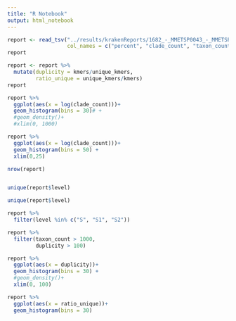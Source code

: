 ```yaml
---
title: "R Notebook"
output: html_notebook
---
```


```r
report <- read_tsv("../results/krakenReports/1682_-_MMETSP0043_-_MMETSP0043-2-Hemiselmis-andersenii-CCMP644.report",
                   col_names = c("percent", "clade_count", "taxon_count", "kmers", "unique_kmers", "level", "taxid", "name" )) 
report
```
```r
report <- report %>%
  mutate(duplicity = kmers/unique_kmers,
         ratio_unique = unique_kmers/kmers)
report
```
```r
report %>%
  ggplot(aes(x = log(clade_count)))+
  geom_histogram(bins = 30)# +
  #geom_density()+
  #xlim(0, 1000)
```

```r
report %>%
  ggplot(aes(x = log(clade_count)))+
  geom_histogram(bins = 50) +
  xlim(0,25)
```
```r
nrow(report)
```
```r

```

```r
unique(report$level)
```

```r
unique(report$level)
```
```r
report %>%
  filter(level %in% c("S", "S1", "S2"))
```


```r
report %>%
  filter(taxon_count > 1000,
         duplicity > 100)
```

```r
report %>%
  ggplot(aes(x = duplicity))+
  geom_histogram(bins = 30) +
  #geom_density()+
  xlim(0, 100)
```

```r
report %>%
  ggplot(aes(x = ratio_unique))+
  geom_histogram(bins = 30)
```

